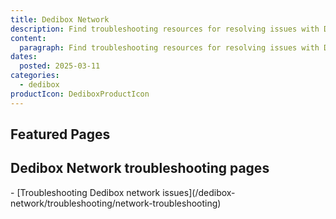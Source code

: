```yaml
---
title: Dedibox Network
description: Find troubleshooting resources for resolving issues with Dedibox Network.
content:
  paragraph: Find troubleshooting resources for resolving issues with Dedibox Network.
dates:
  posted: 2025-03-11
categories:
  - dedibox
productIcon: DediboxProductIcon
---
```


<ProductHeader
  productName="Dedibox Network troubleshooting"
  productLogo="Dedibox Network"
  description="Learn how to fix common issues related to the network connectivity of your Dedibox server."
/>

## Featured Pages

<Grid>
    <Card
      title="Dedibox FAQ"
      description="General info on Dedibox servers."
      url="/dedibox/faq/"
      label="See more"
    />
    <Card
      title="Troubleshooting Dedibox network issues"
      description="Diagnose network connectivity issues."
      url="/dedibox-network/troubleshooting/network-troubleshooting/"
      label="See more"
    />
    <Card
      title="Dedibox anti-DDoS solutions"
      description="Free anti-DDoS protection for Dedibox servers."
      url="/dedibox-network/reference-content/anti-ddos/"
      label="See more"
    />
</Grid>

## Dedibox Network troubleshooting pages

<LinksList>
  - [Troubleshooting Dedibox network issues](/dedibox-network/troubleshooting/network-troubleshooting)
</LinksList>
